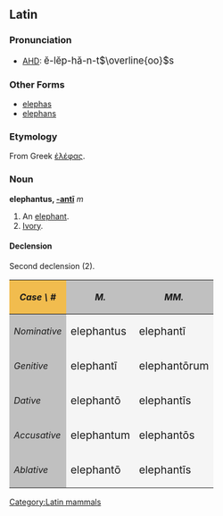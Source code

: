 ==Latin==
[[Category:Latin mammals]]
===Pronunciation===
*[[AHD]]: <big>&#277;-l&#277;p-h&#259;-n-t<math>\overline{oo}</math>s</big>

===Other Forms===
*[[elephas]]
*[[elephans]]
===Etymology===
From Greek [[ἐλέφας]].
===Noun===
'''elephantus, [[Wiktionary Appendix:Latin second declension|-antī]]''' ''m''
#An [[elephant]].
#[[Ivory]].

====Declension====
Second declension (2).
{| cellpadding="5" border="1"
!style="background:#F1BC4E;"| ''Case \ #''
!style="background:#C0C0C0;"| ''M.''
!style="background:#C0C0C0;"| ''MM.''
|-
!style="background:#C0C0C0;"| ''Nominative''
|style="background:#F5F5F5;"| <big> elephantus
|style="background:#F5F5F5;"| <big> elephant&#299;
|-
!style="background:#C0C0C0;"| ''Genitive''
|style="background:#F5F5F5;"| <big> elephant&#299;
|style="background:#F5F5F5;"| <big> elephant&#333;rum
|-
!style="background:#C0C0C0;"| ''Dative''
|style="background:#F5F5F5;"| <big> elephant&#333;
|style="background:#F5F5F5;"| <big> elephant&#299;s
|-
!style="background:#C0C0C0;"| ''Accusative''
|style="background:#F5F5F5;"| <big> elephantum
|style="background:#F5F5F5;"| <big> elephant&#333;s
|-
!style="background:#C0C0C0;"| ''Ablative''
|style="background:#F5F5F5;"| <big> elephant&#333;
|style="background:#F5F5F5;"| <big> elephant&#299;s
|}